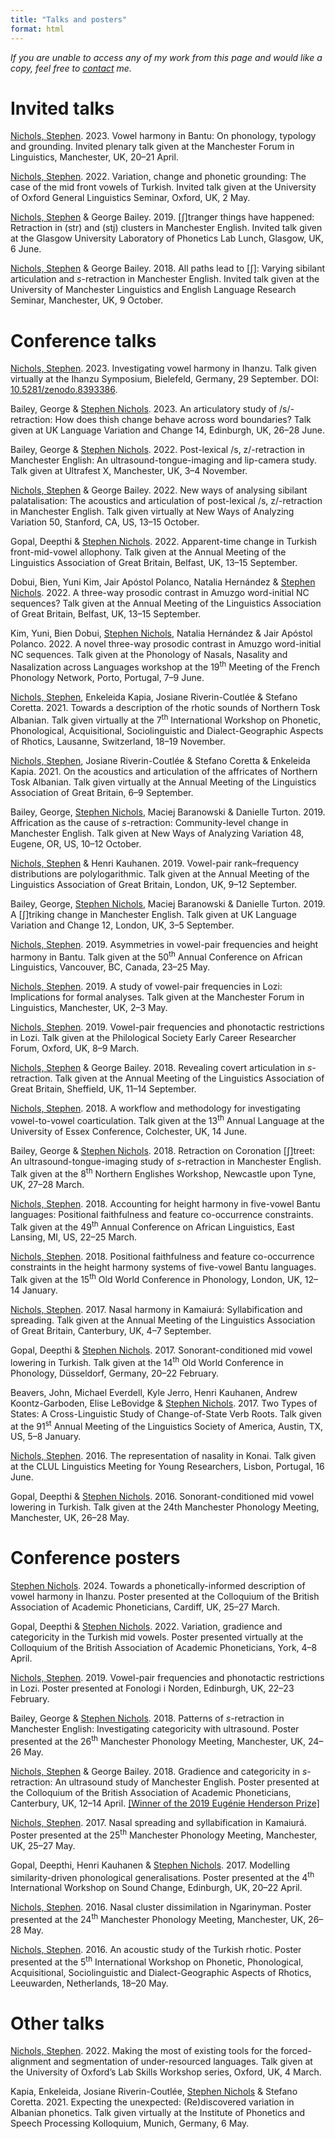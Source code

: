```yaml
---
title: "Talks and posters"
format: html
---
```


*If you are unable to access any of my work from this page and would like a copy, feel free to [contact](index.qmd#contact) me.*

# Invited talks

[Nichols, Stephen]{.underline}. 2023. Vowel harmony in Bantu: On phonology, typology and grounding. Invited plenary talk given at the Manchester Forum in Linguistics, Manchester, UK, 20--21 April. [<i class="fa-solid fa-file-pdf" style="color: $link-color;"></i>](files/2023-mfil-bantu.pdf){target="_blank" title="Download slides"}

[Nichols, Stephen]{.underline}. 2022. Variation, change and phonetic grounding: The case of the mid front vowels of Turkish. Invited talk given at the University of Oxford General Linguistics Seminar, Oxford, UK, 2 May. [<i class="fa-solid fa-file-pdf" style="color: $link-color;"></i>](files/2022-gls-turkish.pdf){target="_blank" title="Download slides"}

[Nichols, Stephen]{.underline} & George Bailey. 2019. \[ʃ\]tranger things have happened: Retraction in (str) and (stj) clusters in Manchester English. Invited talk given at the Glasgow University Laboratory of Phonetics Lab Lunch, Glasgow, UK, 6 June. [<i class="fa-solid fa-file-pdf" style="color: $link-color;"></i>](files/2019-gulp-str.pdf){target="_blank" title="Download slides"}

[Nichols, Stephen]{.underline} & George Bailey. 2018. All paths lead to \[ʃ\]: Varying sibilant articulation and *s*-retraction in Manchester English. Invited talk given at the University of Manchester Linguistics and English Language Research Seminar, Manchester, UK, 9 October. [<i class="fa-solid fa-file-pdf" style="color: $link-color;"></i>](files/2018-uom-str.pdf){target="_blank" title="Download slides"}

# Conference talks

[Nichols, Stephen]{.underline}. 2023. Investigating vowel harmony in Ihanzu. Talk given virtually at the Ihanzu Symposium, Bielefeld, Germany, 29 September. DOI: [10.5281/zenodo.8393386](https://doi.org/10.5281/zenodo.8393386){target="_blank"}. [<i class="fa-solid fa-file-pdf" style="color: $link-color;"></i>](files/2023-ihanzu-vh.pdf){target="_blank" title="Download slides"} [<i class="fa-brands fa-youtube" style="color: $link-color;"></i>](https://youtu.be/6r82XQraxVE){target="_blank" title="Watch on YouTube"}

Bailey, George & [Stephen Nichols]{.underline}. 2023. An articulatory study of /s/-retraction: How does thish change behave across word boundaries? Talk given at UK Language Variation and Change 14, Edinburgh, UK, 26--28 June. [<i class="fa-solid fa-file-pdf" style="color: $link-color;"></i>](files/2023-uklvc-str.pdf){target="_blank" title="Download slides"}

Bailey, George & [Stephen Nichols]{.underline}. 2022. Post-lexical /s, z/-retraction in Manchester English: An ultrasound-tongue-imaging and lip-camera study. Talk given at Ultrafest X, Manchester, UK, 3--4 November. [<i class="fa-solid fa-file-pdf" style="color: $link-color;"></i>](files/2022-ultrafest-str.pdf){target="_blank" title="Download slides"}

[Nichols, Stephen]{.underline} & George Bailey. 2022. New ways of analysing sibilant palatalisation: The acoustics and articulation of post-lexical /s, z/-retraction in Manchester English. Talk given virtually at New Ways of Analyzing Variation 50, Stanford, CA, US, 13--15 October. [<i class="fa-solid fa-file-pdf" style="color: $link-color;"></i>](files/2022-nwav-str.pdf){target="_blank" title="Download slides"}

Gopal, Deepthi & [Stephen Nichols]{.underline}. 2022. Apparent-time change in Turkish front-mid-vowel allophony. Talk given at the Annual Meeting of the Linguistics Association of Great Britain, Belfast, UK, 13--15 September. [<i class="fa-solid fa-file-pdf" style="color: $link-color;"></i>](files/2022-lagb-turkish.pdf){target="_blank" title="Download slides"}

Dobui, Bien, Yuni Kim, Jair Apóstol Polanco, Natalia Hernández & [Stephen Nichols]{.underline}. 2022. A three-way prosodic contrast in Amuzgo word-initial NC sequences? Talk given at the Annual Meeting of the Linguistics Association of Great Britain, Belfast, UK, 13--15 September. [<i class="fa-solid fa-file-pdf" style="color: $link-color;"></i>](files/2022-lagb-amuzgo.pdf){target="_blank" title="Download slides"}

Kim, Yuni, Bien Dobui, [Stephen Nichols]{.underline}, Natalia Hernández & Jair Apóstol Polanco. 2022. A novel three-way prosodic contrast in Amuzgo word-initial NC sequences. Talk given at the Phonology of Nasals, Nasality and Nasalization across Languages workshop at the 19^th^ Meeting of the French Phonology Network, Porto, Portugal, 7--9 June. [<i class="fa-solid fa-file-pdf" style="color: $link-color;"></i>](files/2022-rfp-amuzgo.pdf){target="_blank" title="Download slides"}

[Nichols, Stephen]{.underline}, Enkeleida Kapia, Josiane Riverin-Coutlée & Stefano Coretta. 2021. Towards a description of the rhotic sounds of Northern Tosk Albanian. Talk given virtually at the 7^th^ International Workshop on Phonetic, Phonological, Acquisitional, Sociolinguistic and Dialect-Geographic Aspects of Rhotics, Lausanne, Switzerland, 18--19 November. [<i class="fa-solid fa-file-pdf" style="color: $link-color;"></i>](files/2021-ratics-shqr.pdf){target="_blank" title="Download slides"}

[Nichols, Stephen]{.underline}, Josiane Riverin-Coutlée & Stefano Coretta & Enkeleida Kapia. 2021. On the acoustics and articulation of the affricates of Northern Tosk Albanian. Talk given virtually at the Annual Meeting of the Linguistics Association of Great Britain, 6--9 September. [<i class="fa-solid fa-file-pdf" style="color: $link-color;"></i>](files/2021-lagb-shqaffricates.pdf){target="_blank" title="Download slides"}

Bailey, George, [Stephen Nichols]{.underline}, Maciej Baranowski & Danielle Turton. 2019. Affrication as the cause of *s*-retraction: Community-level change in Manchester English. Talk given at New Ways of Analyzing Variation 48, Eugene, OR, US, 10--12 October. [<i class="fa-solid fa-file-pdf" style="color: $link-color;"></i>](files/2019-nwav-str.pdf){target="_blank" title="Download slides"}

[Nichols, Stephen]{.underline} & Henri Kauhanen. 2019. Vowel-pair rank--frequency distributions are polylogarithmic. Talk given at the Annual Meeting of the Linguistics Association of Great Britain, London, UK, 9--12 September. [<i class="fa-solid fa-file-pdf" style="color: $link-color;"></i>](files/2019-lagb-vowelpairs.pdf){target="_blank" title="Download slides"}

Bailey, George, [Stephen Nichols]{.underline}, Maciej Baranowski & Danielle Turton. 2019. A \[ʃ\]triking change in Manchester English. Talk given at UK Language Variation and Change 12, London, UK, 3--5 September. [<i class="fa-solid fa-file-pdf" style="color: $link-color;"></i>](files/2019-uklvc-str.pdf){target="_blank" title="Download slides"}

[Nichols, Stephen]{.underline}. 2019. Asymmetries in vowel-pair frequencies and height harmony in Bantu. Talk given at the 50^th^ Annual Conference on African Linguistics, Vancouver, BC, Canada, 23--25 May. [<i class="fa-solid fa-file-pdf" style="color: $link-color;"></i>](files/2019-acal-freq.pdf){target="_blank" title="Download slides"}

[Nichols, Stephen]{.underline}. 2019. A study of vowel-pair frequencies in Lozi: Implications for formal analyses. Talk given at the Manchester Forum in Linguistics, Manchester, UK, 2--3 May. [<i class="fa-solid fa-file-pdf" style="color: $link-color;"></i>](files/2019-mfil-lozi.pdf){target="_blank" title="Download slides"}

[Nichols, Stephen]{.underline}. 2019. Vowel-pair frequencies and phonotactic restrictions in Lozi. Talk given at the Philological Society Early Career Researcher Forum, Oxford, UK, 8--9 March. [<i class="fa-solid fa-file-pdf" style="color: $link-color;"></i>](files/2019-philsoc-lozi.pdf){target="_blank" title="Download slides"}

[Nichols, Stephen]{.underline} & George Bailey. 2018. Revealing covert articulation in *s*-retraction. Talk given at the Annual Meeting of the Linguistics Association of Great Britain, Sheffield, UK, 11--14 September. [<i class="fa-solid fa-file-pdf" style="color: $link-color;"></i>](files/2018-lagb-str.pdf){target="_blank" title="Download slides"}

[Nichols, Stephen]{.underline}. 2018. A workflow and methodology for investigating vowel-to-vowel coarticulation. Talk given at the 13^th^ Annual Language at the University of Essex Conference, Colchester, UK, 14 June. [<i class="fa-solid fa-file-pdf" style="color: $link-color;"></i>](files/2018-langue-workflow.pdf){target="_blank" title="Download slides"}

Bailey, George & [Stephen Nichols]{.underline}. 2018. Retraction on Coronation \[ʃ\]treet: An ultrasound-tongue-imaging study of *s*-retraction in Manchester English. Talk given at the 8^th^ Northern Englishes Workshop, Newcastle upon Tyne, UK, 27--28 March. [<i class="fa-solid fa-file-pdf" style="color: $link-color;"></i>](files/2018-new-str.pdf){target="_blank" title="Download slides"}

[Nichols, Stephen]{.underline}. 2018. Accounting for height harmony in five-vowel Bantu languages: Positional faithfulness and feature co-occurrence constraints. Talk given at the 49^th^ Annual Conference on African Linguistics, East Lansing, MI, US, 22--25 March. [<i class="fa-solid fa-file-pdf" style="color: $link-color;"></i>](files/2018-acal-bantu.pdf){target="_blank" title="Download slides"}

[Nichols, Stephen]{.underline}. 2018. Positional faithfulness and feature co-occurrence constraints in the height harmony systems of five-vowel Bantu languages. Talk given at the 15^th^ Old World Conference in Phonology, London, UK, 12--14 January. [<i class="fa-solid fa-file-pdf" style="color: $link-color;"></i>](files/2018-ocp-bantu.pdf){target="_blank" title="Download handout"}

[Nichols, Stephen]{.underline}. 2017. Nasal harmony in Kamaiurá: Syllabification and spreading. Talk given at the Annual Meeting of the Linguistics Association of Great Britain, Canterbury, UK, 4--7 September. [<i class="fa-solid fa-file-pdf" style="color: $link-color;"></i>](files/2017-lagb-kamaiura.pdf){target="_blank" title="Download handout"}

Gopal, Deepthi & [Stephen Nichols]{.underline}. 2017. Sonorant-conditioned mid vowel lowering in Turkish. Talk given at the 14^th^ Old World Conference in Phonology, Düsseldorf, Germany, 20--22 February. [<i class="fa-solid fa-file-pdf" style="color: $link-color;"></i>](files/2017-ocp-turkish.pdf){target="_blank" title="Download handout"}

Beavers, John, Michael Everdell, Kyle Jerro, Henri Kauhanen, Andrew Koontz-Garboden, Elise LeBovidge & [Stephen Nichols]{.underline}. 2017. Two Types of States: A Cross-Linguistic Study of Change-of-State Verb Roots. Talk given at the 91^st^ Annual Meeting of the Linguistics Society of America, Austin, TX, US, 5--8 January. [<i class="fa-solid fa-file-pdf" style="color: $link-color;"></i>](files/2017-lsa-cos.pdf){target="_blank" title="Download handout"}

[Nichols, Stephen]{.underline}. 2016. The representation of nasality in Konai. Talk given at the CLUL Linguistics Meeting for Young Researchers, Lisbon, Portugal, 16 June. [<i class="fa-solid fa-file-pdf" style="color: $link-color;"></i>](files/2016-clul-konai.pdf){target="_blank" title="Download handout"}

Gopal, Deepthi & [Stephen Nichols]{.underline}. 2016. Sonorant-conditioned mid vowel lowering in Turkish. Talk given at the 24th Manchester Phonology Meeting, Manchester, UK, 26--28 May. [<i class="fa-solid fa-file-pdf" style="color: $link-color;"></i>](files/2016-mfm-turkish.pdf){target="_blank" title="Download handout"}

# Conference posters

[Stephen Nichols]{.underline}. 2024. Towards a phonetically-informed description of vowel harmony in Ihanzu. Poster presented at the Colloquium of the British Association of Academic Phoneticians, Cardiff, UK, 25--27 March. [<i class="fa-solid fa-file-pdf" style="color: $link-color;"></i>](files/2024-baap-ihanzu.pdf){target="_blank" title="Download poster"}

Gopal, Deepthi & [Stephen Nichols]{.underline}. 2022. Variation, gradience and categoricity in the Turkish mid vowels. Poster presented virtually at the Colloquium of the British Association of Academic Phoneticians, York, 4--8 April. [<i class="fa-solid fa-file-pdf" style="color: $link-color;"></i>](files/2022-baap-turkish.pdf){target="_blank" title="Download poster"}

[Nichols, Stephen]{.underline}. 2019. Vowel-pair frequencies and phonotactic restrictions in Lozi. Poster presented at Fonologi i Norden, Edinburgh, UK, 22--23 February. [<i class="fa-solid fa-file-pdf" style="color: $link-color;"></i>](files/2019-fino-lozi.pdf){target="_blank" title="Download poster"}

Bailey, George & [Stephen Nichols]{.underline}. 2018. Patterns of *s*-retraction in Manchester English: Investigating categoricity with ultrasound. Poster presented at the 26^th^ Manchester Phonology Meeting, Manchester, UK, 24--26 May. [<i class="fa-solid fa-file-pdf" style="color: $link-color;"></i>](files/2018-mfm-str.pdf){target="_blank" title="Download poster"} [<i class="fa-solid fa-bars" style="color: $link-color;"></i>](files/2018-mfm-str-ref.pdf){target="_blank" title="Download references"}

[Nichols, Stephen]{.underline} & George Bailey. 2018. Gradience and categoricity in *s*-retraction: An ultrasound study of Manchester English. Poster presented at the Colloquium of the British Association of Academic Phoneticians, Canterbury, UK, 12--14 April. [\[Winner of the 2019 Eugénie Henderson Prize\]](https://blogs.kent.ac.uk/baap/){target="_blank"} [<i class="fa-solid fa-file-pdf" style="color: $link-color;"></i>](files/2018-baap-str.pdf){target="_blank" title="Download poster"} [<i class="fa-solid fa-bars" style="color: $link-color;"></i>](files/2018-baap-str-ref.pdf){target="_blank" title="Download references"} [<i class="fa-solid fa-paperclip" style="color: $link-color;"></i>](files/2018-baap-str-app.pdf){target="_blank" title="Download appendix"}

[Nichols, Stephen]{.underline}. 2017. Nasal spreading and syllabification in Kamaiurá. Poster presented at the 25^th^ Manchester Phonology Meeting, Manchester, UK, 25--27 May. [<i class="fa-solid fa-file-pdf" style="color: $link-color;"></i>](files/2017-mfm-kamaiura.pdf){target="_blank" title="Download poster"}

Gopal, Deepthi, Henri Kauhanen & [Stephen Nichols]{.underline}. 2017. Modelling similarity-driven phonological generalisations. Poster presented at the 4^th^ International Workshop on Sound Change, Edinburgh, UK, 20--22 April. [<i class="fa-solid fa-file-pdf" style="color: $link-color;"></i>](files/2017-wsc-similarity.pdf){target="_blank" title="Download poster"}

[Nichols, Stephen]{.underline}. 2016. Nasal cluster dissimilation in Ngarinyman. Poster presented at the 24^th^ Manchester Phonology Meeting, Manchester, UK, 26--28 May. [<i class="fa-solid fa-file-pdf" style="color: $link-color;"></i>](files/2016-mfm-ncd.pdf){target="_blank" title="Download poster"}

[Nichols, Stephen]{.underline}. 2016. An acoustic study of the Turkish rhotic. Poster presented at the 5^th^ International Workshop on Phonetic, Phonological, Acquisitional, Sociolinguistic and Dialect-Geographic Aspects of Rhotics, Leeuwarden, Netherlands, 18--20 May. [<i class="fa-solid fa-file-pdf" style="color: $link-color;"></i>](files/2016-ratics-turkish.pdf){target="_blank" title="Download poster"}

# Other talks

[Nichols, Stephen]{.underline}. 2022. Making the most of existing tools for the forced-alignment and segmentation of under-resourced languages. Talk given at the University of Oxford's Lab Skills Workshop series, Oxford, UK, 4 March. [<i class="fa-solid fa-file-pdf" style="color: $link-color;"></i>](files/2022-labskills-sppas.pdf){target="_blank" title="Download slides"}

Kapia, Enkeleida, Josiane Riverin-Coutlée, [Stephen Nichols]{.underline} & Stefano Coretta. 2021. Expecting the unexpected: (Re)discovered variation in Albanian phonetics. Talk given virtually at the Institute of Phonetics and Speech Processing Kolloquium, Munich, Germany, 6 May. [<i class="fa-solid fa-file-pdf" style="color: $link-color;"></i>](files/2021-kolloq-shqipa.pdf){target="_blank" title="Download slides"}
